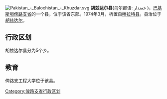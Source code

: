 [[File:Pakistan_-_Balochistan_-_Khuzdar.svg|right]]
'''胡兹达尔县'''(乌尔都语: خضدار )，[[巴基斯坦|巴基斯坦]][[俾路支省|俾路支省]]的一个县，位于该省东部。1974年3月，析置自[[喀拉特县|喀拉特县]]。县治位于[[胡兹达尔|胡兹达尔]]。

== 行政区划 ==
胡兹达尔县分为5个乡。

== 教育 ==
俾路支工程大学位于该县。

{{俾路支省行政区划}}
{{Pakistan-geo-stub}}
[[Category:俾路支省行政区划|Category:俾路支省行政区划]]